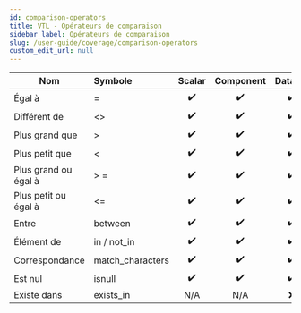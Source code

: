 ```yaml
---
id: comparison-operators
title: VTL - Opérateurs de comparaison
sidebar_label: Opérateurs de comparaison
slug: /user-guide/coverage/comparison-operators
custom_edit_url: null
---
```


| Nom                  | Symbole          |       Scalar       |     Component      |      Dataset       |
| -------------------- | :--------------- | :----------------: | :----------------: | :----------------: |
| Égal à               | =                | :heavy_check_mark: | :heavy_check_mark: | :heavy_check_mark: |
| Différent de         | <\>              | :heavy_check_mark: | :heavy_check_mark: | :heavy_check_mark: |
| Plus grand que       | >                | :heavy_check_mark: | :heavy_check_mark: | :heavy_check_mark: |
| Plus petit que       | <                | :heavy_check_mark: | :heavy_check_mark: | :heavy_check_mark: |
| Plus grand ou égal à | > =              | :heavy_check_mark: | :heavy_check_mark: | :heavy_check_mark: |
| Plus petit ou égal à | <=               | :heavy_check_mark: | :heavy_check_mark: | :heavy_check_mark: |
| Entre                | between          | :heavy_check_mark: | :heavy_check_mark: | :heavy_check_mark: |
| Élément de           | in / not_in      | :heavy_check_mark: | :heavy_check_mark: | :heavy_check_mark: |
| Correspondance       | match_characters | :heavy_check_mark: | :heavy_check_mark: | :heavy_check_mark: |
| Est nul              | isnull           | :heavy_check_mark: | :heavy_check_mark: | :heavy_check_mark: |
| Existe dans          | exists_in        |        N/A         |        N/A         |        :x:         |
